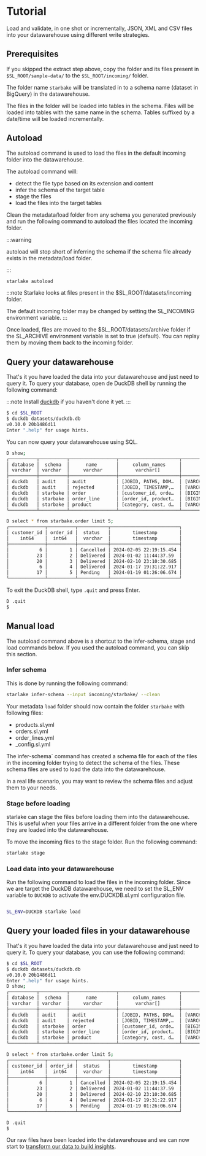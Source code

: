 # Tutorial

Load and validate, in one shot or incrementally, JSON, XML and CSV files into your datawarehouse using different write strategies.

## Prerequisites

If you skipped the extract step above, copy the folder and its files present in `$SL_ROOT/sample-data/` to the `$SL_ROOT/incoming/` folder.


The folder name `starbake` will be translated in to a schema name (dataset in BigQuery) in the datawarehouse.

The files in the folder will be loaded into tables in the schema. Files will be loaded into tables with the same name in the schema.
Tables suffixed by a date/time will be loaded incrementally.

## Autoload
The autoload command is used to load the files in the default incoming folder into the datawarehouse.

The autoload command will:
- detect the file type based on its extension and content
- infer the schema of the target table
- stage the files
- load the files into the target tables

Clean the metadata/load folder from any schema you generated previously and run the following command to autoload the files located the incoming folder.

:::warning

autoload will stop short of inferring the schema if the schema file already exists in the metadata/load folder.

:::

```bash
starlake autoload
```

:::note
Starlake looks at files present in the $SL_ROOT/datasets/incoming folder.

The default incoming folder may be changed by setting the SL_INCOMING environment variable.
:::


Once loaded, files are moved to the $SL_ROOT/datasets/archive folder if the SL_ARCHIVE environment variable is set to true (default).
You can replay them by moving them back to the incoming folder.


## Query your datawarehouse
That's it you have loaded the data into your datawarehouse and just need to query it.
To query your database, open de DuckDB shell by running the following command:

:::note
Install [duckdb](https://duckdb.org/docs/installation/) if you haven't done it yet.
:::

```bash
$ cd $SL_ROOT
$ duckdb datasets/duckdb.db
v0.10.0 20b1486d11
Enter ".help" for usage hints.
```

You can now query your datawarehouse using SQL.

```bash
D show;
┌──────────┬──────────┬─────────────────┬──────────────────────┬───────────────────────────────────────────────────────────────────────────────────────────────────┬───────────┐
│ database │  schema  │      name       │     column_names     │                                           column_types                                            │ temporary │
│ varchar  │ varchar  │     varchar     │      varchar[]       │                                             varchar[]                                             │  boolean  │
├──────────┼──────────┼─────────────────┼──────────────────────┼───────────────────────────────────────────────────────────────────────────────────────────────────┼───────────┤
│ duckdb   │ audit    │ audit           │ [JOBID, PATHS, DOM…  │ [VARCHAR, VARCHAR, VARCHAR, VARCHAR, BOOLEAN, BIGINT, BIGINT, BIGINT, TIMESTAMP, INTEGER, VARCH…  │ false     │
│ duckdb   │ audit    │ rejected        │ [JOBID, TIMESTAMP,…  │ [VARCHAR, TIMESTAMP, VARCHAR, VARCHAR, VARCHAR, VARCHAR]                                          │ false     │
│ duckdb   │ starbake │ order           │ [customer_id, orde…  │ [BIGINT, BIGINT, VARCHAR, TIMESTAMP]                                                              │ false     │
│ duckdb   │ starbake │ order_line      │ [order_id, product…  │ [BIGINT, BIGINT, BIGINT, DOUBLE]                                                                  │ false     │
│ duckdb   │ starbake │ product         │ [category, cost, d…  │ [VARCHAR, DOUBLE, VARCHAR, VARCHAR, DOUBLE, BIGINT]                                               │ false     │
└──────────┴──────────┴─────────────────┴──────────────────────┴───────────────────────────────────────────────────────────────────────────────────────────────────┴───────────┘

D select * from starbake.order limit 5;
┌─────────────┬──────────┬───────────┬─────────────────────────┐
│ customer_id │ order_id │  status   │        timestamp        │
│    int64    │  int64   │  varchar  │        timestamp        │
├─────────────┼──────────┼───────────┼─────────────────────────┤
│           6 │        1 │ Cancelled │ 2024-02-05 22:19:15.454 │
│          23 │        2 │ Delivered │ 2024-01-02 11:44:37.59  │
│          20 │        3 │ Delivered │ 2024-02-10 23:10:30.685 │
│           6 │        4 │ Delivered │ 2024-01-17 19:31:22.917 │
│          17 │        5 │ Pending   │ 2024-01-19 01:26:06.674 │
└─────────────┴──────────┴───────────┴─────────────────────────┘
```

To exit the DuckDB shell, type `.quit` and press Enter.

```bash
D .quit
$
```

## Manual load

The autoload command above is a shortcut to the infer-schema, stage and load commands below.
If you used the autoload command, you can skip this section.

### Infer schema
This is done by running the following command:

```bash
starlake infer-schema --input incoming/starbake/ --clean
```

Your metadata `load` folder should now contain the folder `starbake` with following files:
- products.sl.yml
- orders.sl.yml
- order_lines.yml
- _config.sl.yml

The ìnfer-schema` command has created a schema file for each of the files in the incoming folder trying to detect the schema of the files.
These schema files are used to load the data into the datawarehouse.

In a real life scenario, you may want to review the schema files and adjust them to your needs.

### Stage before loading
starlake can stage the files before loading them into the datawarehouse.
This is useful when your files arrive in a different folder from the one where they are loaded into the datawarehouse.

To move the incoming files to the stage folder. Run the following command:

```bash
starlake stage
```


### Load data into your datawarehouse

Run the following command to load the files in the incoming folder.
Since we are target the DuckDB datawarehouse, we need to set the SL_ENV variable to `DUCKDB` to activate the env.DUCKDB.sl.yml configuration file.

```bash

SL_ENV=DUCKDB starlake load

```

## Query your loaded files in your datawarehouse
That's it you have loaded the data into your datawarehouse and just need to query it.
To query your database, you can use the following command:

```bash
$ cd $SL_ROOT
$ duckdb datasets/duckdb.db
v0.10.0 20b1486d11
Enter ".help" for usage hints.
D show;
┌──────────┬──────────┬─────────────────┬──────────────────────┬───────────────────────────────────────────────────────────────────────────────────────────────────┬───────────┐
│ database │  schema  │      name       │     column_names     │                                           column_types                                            │ temporary │
│ varchar  │ varchar  │     varchar     │      varchar[]       │                                             varchar[]                                             │  boolean  │
├──────────┼──────────┼─────────────────┼──────────────────────┼───────────────────────────────────────────────────────────────────────────────────────────────────┼───────────┤
│ duckdb   │ audit    │ audit           │ [JOBID, PATHS, DOM…  │ [VARCHAR, VARCHAR, VARCHAR, VARCHAR, BOOLEAN, BIGINT, BIGINT, BIGINT, TIMESTAMP, INTEGER, VARCH…  │ false     │
│ duckdb   │ audit    │ rejected        │ [JOBID, TIMESTAMP,…  │ [VARCHAR, TIMESTAMP, VARCHAR, VARCHAR, VARCHAR, VARCHAR]                                          │ false     │
│ duckdb   │ starbake │ order           │ [customer_id, orde…  │ [BIGINT, BIGINT, VARCHAR, TIMESTAMP]                                                              │ false     │
│ duckdb   │ starbake │ order_line      │ [order_id, product…  │ [BIGINT, BIGINT, BIGINT, DOUBLE]                                                                  │ false     │
│ duckdb   │ starbake │ product         │ [category, cost, d…  │ [VARCHAR, DOUBLE, VARCHAR, VARCHAR, DOUBLE, BIGINT]                                               │ false     │
└──────────┴──────────┴─────────────────┴──────────────────────┴───────────────────────────────────────────────────────────────────────────────────────────────────┴───────────┘

D select * from starbake.order limit 5;
┌─────────────┬──────────┬───────────┬─────────────────────────┐
│ customer_id │ order_id │  status   │        timestamp        │
│    int64    │  int64   │  varchar  │        timestamp        │
├─────────────┼──────────┼───────────┼─────────────────────────┤
│           6 │        1 │ Cancelled │ 2024-02-05 22:19:15.454 │
│          23 │        2 │ Delivered │ 2024-01-02 11:44:37.59  │
│          20 │        3 │ Delivered │ 2024-02-10 23:10:30.685 │
│           6 │        4 │ Delivered │ 2024-01-17 19:31:22.917 │
│          17 │        5 │ Pending   │ 2024-01-19 01:26:06.674 │
└─────────────┴──────────┴───────────┴─────────────────────────┘

D .quit
$
```

Our raw files have been loaded into the datawarehouse and we can now start to [transform our data to build insights](../transform/tutorial).

